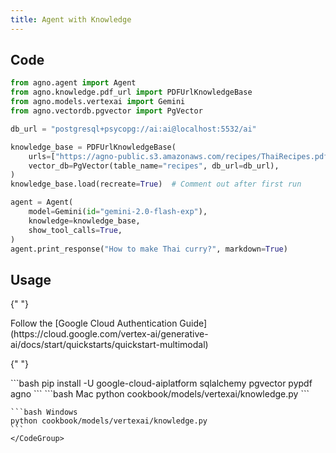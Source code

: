 ```yaml
---
title: Agent with Knowledge
---
```


## Code

```python cookbook/models/vertexai/knowledge.py
from agno.agent import Agent
from agno.knowledge.pdf_url import PDFUrlKnowledgeBase
from agno.models.vertexai import Gemini
from agno.vectordb.pgvector import PgVector

db_url = "postgresql+psycopg://ai:ai@localhost:5532/ai"

knowledge_base = PDFUrlKnowledgeBase(
    urls=["https://agno-public.s3.amazonaws.com/recipes/ThaiRecipes.pdf"],
    vector_db=PgVector(table_name="recipes", db_url=db_url),
)
knowledge_base.load(recreate=True)  # Comment out after first run

agent = Agent(
    model=Gemini(id="gemini-2.0-flash-exp"),
    knowledge=knowledge_base,
    show_tool_calls=True,
)
agent.print_response("How to make Thai curry?", markdown=True)
```

## Usage

<Steps>
  <Snippet file="create-venv-step.mdx" />

{" "}

<Step title="Authenticate with Google Cloud">
  Follow the [Google Cloud Authentication
  Guide](https://cloud.google.com/vertex-ai/generative-ai/docs/start/quickstarts/quickstart-multimodal)
</Step>

{" "}

<Step title="Install libraries">
  ```bash pip install -U google-cloud-aiplatform sqlalchemy pgvector pypdf agno
  ```
</Step>

  <Step title="Run Agent">
    <CodeGroup>
    ```bash Mac
    python cookbook/models/vertexai/knowledge.py
    ```

    ```bash Windows
    python cookbook/models/vertexai/knowledge.py
    ```
    </CodeGroup>

  </Step>
</Steps>
